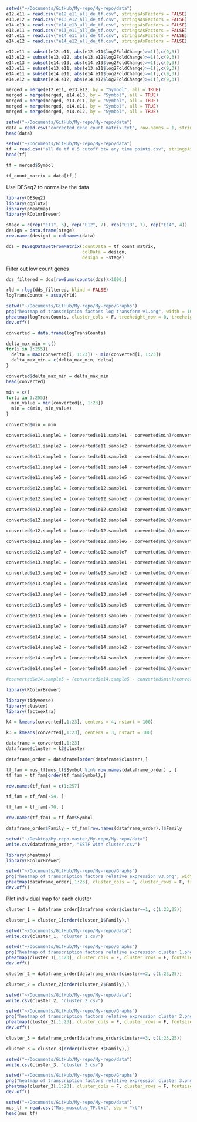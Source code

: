 
```r
setwd("~/Documents/GitHub/My-repo/My-repo/data")
e12.e11 = read.csv("e12_e11_all_de_tf.csv", stringsAsFactors = FALSE)
e13.e12 = read.csv("e13_e12_all_de_tf.csv", stringsAsFactors = FALSE)
e14.e13 = read.csv("e14_e13_all_de_tf.csv", stringsAsFactors = FALSE)
e13.e11 = read.csv("e13_e11_all_de_tf.csv", stringsAsFactors = FALSE)
e14.e11 = read.csv("e14_e11_all_de_tf.csv", stringsAsFactors = FALSE)
e14.e12 = read.csv("e14_e12_all_de_tf.csv", stringsAsFactors = FALSE)
```


```r

e12.e11 = subset(e12.e11, abs(e12.e11$log2FoldChange)>=1)[,c(9,3)]
e13.e12 = subset(e13.e12, abs(e13.e12$log2FoldChange)>=1)[,c(9,3)]
e14.e13 = subset(e14.e13, abs(e14.e13$log2FoldChange)>=1)[,c(9,3)]
e13.e11 = subset(e13.e11, abs(e13.e11$log2FoldChange)>=1)[,c(9,3)]
e14.e11 = subset(e14.e11, abs(e14.e11$log2FoldChange)>=1)[,c(9,3)]
e14.e12 = subset(e14.e12, abs(e14.e12$log2FoldChange)>=1)[,c(9,3)]

```

```r
merged = merge(e12.e11, e13.e12, by = "Symbol", all = TRUE)
merged = merge(merged, e14.e13, by = "Symbol", all = TRUE)
merged = merge(merged, e13.e11, by = "Symbol", all = TRUE)
merged = merge(merged, e14.e11, by = "Symbol", all = TRUE)
merged = merge(merged, e14.e12, by = "Symbol", all = TRUE)


```



```r
setwd("~/Documents/GitHub/My-repo/My-repo/data")
data = read.csv("corrected gene count matrix.txt", row.names = 1, stringsAsFactors = FALSE)[,1:23]
head(data)
```

```r
setwd("~/Documents/GitHub/My-repo/My-repo/data")
tf = read.csv("all de tf 0.5 cutoff btw any time points.csv", stringsAsFactors = FALSE, row.names = 1)
head(tf)
```

```r
tf = merged$Symbol
```

```r
tf_count_matrix = data[tf,]
```


Use DESeq2 to normalize the data
```r
library(DESeq2)
library(ggplot2)
library(pheatmap)
library(RColorBrewer)
```

```r
stage = c(rep("E11", 5), rep("E12", 7), rep("E13", 7), rep("E14", 4))
design = data.frame(stage)
row.names(design) = colnames(data)
```

```r
dds = DESeqDataSetFromMatrix(countData = tf_count_matrix,
                             colData = design,
                             design = ~stage)
```

Filter out low count genes
```r
dds_filtered = dds[rowSums(counts(dds))>1000,]

```


```r
rld = rlog(dds_filtered, blind = FALSE)
logTransCounts = assay(rld)
```

```r
setwd("~/Documents/GitHub/My-repo/My-repo/Graphs")
png("heatmap of transcription factors log transform v1.png", width = 1000, height = 5000, units = "px")
pheatmap(logTransCounts, cluster_cols = F, treeheight_row = 0, treeheight_col = 0, color = colorRampPalette(rev(brewer.pal(10, "RdYlGn")))(30))
dev.off()
```

```r
converted = data.frame(logTransCounts)
```

```r
delta_max_min = c()
for(i in 1:255){
  delta = max(converted[i, 1:23]) - min(converted[i, 1:23])
  delta_max_min = c(delta_max_min, delta)
}
```

```r
converted$delta_max_min = delta_max_min
head(converted)
```

```r
min = c()
for(i in 1:255){
  min_value = min(converted[i, 1:23])
  min = c(min, min_value)
}
```

```r
converted$min = min
```

```r
converted$e11.sample1 = (converted$e11.sample1 - converted$min)/converted$delta_max_min

converted$e11.sample2 = (converted$e11.sample2 - converted$min)/converted$delta_max_min

converted$e11.sample3 = (converted$e11.sample3 - converted$min)/converted$delta_max_min

converted$e11.sample4 = (converted$e11.sample4 - converted$min)/converted$delta_max_min

converted$e11.sample5 = (converted$e11.sample5 - converted$min)/converted$delta_max_min

converted$e12.sample1 = (converted$e12.sample1 - converted$min)/converted$delta_max_min

converted$e12.sample2 = (converted$e12.sample2 - converted$min)/converted$delta_max_min

converted$e12.sample3 = (converted$e12.sample3 - converted$min)/converted$delta_max_min

converted$e12.sample4 = (converted$e12.sample4 - converted$min)/converted$delta_max_min

converted$e12.sample5 = (converted$e12.sample5 - converted$min)/converted$delta_max_min

converted$e12.sample6 = (converted$e12.sample6 - converted$min)/converted$delta_max_min

converted$e12.sample7 = (converted$e12.sample7 - converted$min)/converted$delta_max_min

converted$e13.sample1 = (converted$e13.sample1 - converted$min)/converted$delta_max_min

converted$e13.sample2 = (converted$e13.sample2 - converted$min)/converted$delta_max_min

converted$e13.sample3 = (converted$e13.sample3 - converted$min)/converted$delta_max_min

converted$e13.sample4 = (converted$e13.sample4 - converted$min)/converted$delta_max_min

converted$e13.sample5 = (converted$e13.sample5 - converted$min)/converted$delta_max_min

converted$e13.sample6 = (converted$e13.sample6 - converted$min)/converted$delta_max_min

converted$e13.sample7 = (converted$e13.sample7 - converted$min)/converted$delta_max_min

converted$e14.sample1 = (converted$e14.sample1 - converted$min)/converted$delta_max_min

converted$e14.sample2 = (converted$e14.sample2 - converted$min)/converted$delta_max_min

converted$e14.sample3 = (converted$e14.sample3 - converted$min)/converted$delta_max_min

converted$e14.sample4 = (converted$e14.sample4 - converted$min)/converted$delta_max_min

#converted$e14.sample5 = (converted$e14.sample5 - converted$min)/converted$delta_max_min

```

```r
library(RColorBrewer)
```

```r
library(tidyverse)
library(cluster)
library(factoextra)
```

```r
k4 = kmeans(converted[,1:23], centers = 4, nstart = 100)
```

```r
k3 = kmeans(converted[,1:23], centers = 3, nstart = 100)
```

```r
dataframe = converted[,1:23]
dataframe$cluster = k3$cluster
```

```r
dataframe_order = dataframe[order(dataframe$cluster),]
```

```r
tf_fam = mus_tf[mus_tf$Symbol %in% row.names(dataframe_order) , ]
tf_fam = tf_fam[order(tf_fam$Symbol),]
```

```r
row.names(tf_fam) = c(1:257)
```

```r
tf_fam = tf_fam[-54, ]
```

```r
tf_fam = tf_fam[-70, ]
```

```r
row.names(tf_fam) = tf_fam$Symbol
```

```r
dataframe_order$Family = tf_fam[row.names(dataframe_order),]$Family
```

```r
setwd("~/Desktop/My-repo-master/My-repo/My-repo/data")
write.csv(dataframe_order, "SSTF with cluster.csv")
```

```r
library(pheatmap)
library(RColorBrewer)
```

 
```r
setwd("~/Documents/GitHub/My-repo/My-repo/Graphs")
png("heatmap of transcription factors relative expression v3.png", width = 1000, height = 5000, units = "px")
pheatmap(dataframe_order[,1:23], cluster_cols = F, cluster_rows = F, treeheight_row = 0, treeheight_col = 0, color = colorRampPalette(rev(brewer.pal(10, "RdYlGn")))(30))
dev.off()
```


Plot individual map for each cluster

```r
cluster_1 = dataframe_order[dataframe_order$cluster==1, c(1:23,25)]
```

```r
cluster_1 = cluster_1[order(cluster_1$Family),]
```

```r
setwd("~/Documents/GitHub/My-repo/My-repo/data")
write.csv(cluster_1, "cluster 1.csv")
```

```r
setwd("~/Documents/GitHub/My-repo/My-repo/Graphs")
png("heatmap of transcription factors relative expression cluster 1.png", width = 1000, height = 5000, units = "px")
pheatmap(cluster_1[,1:23], cluster_cols = F, cluster_rows = F, fontsize = 40,fontsize_row = 40, treeheight_row = 0, treeheight_col = 0, color = colorRampPalette(rev(brewer.pal(10, "RdYlGn")))(30))
dev.off()
```
```r
cluster_2 = dataframe_order[dataframe_order$cluster==2, c(1:23,25)]
```

```r
cluster_2 = cluster_2[order(cluster_2$Family),]
```

```r
setwd("~/Documents/GitHub/My-repo/My-repo/data")
write.csv(cluster_2, "cluster 2.csv")
```

```r
setwd("~/Documents/GitHub/My-repo/My-repo/Graphs")
png("heatmap of transcription factors relative expression cluster 2.png", width = 1000, height = 5000, units = "px")
pheatmap(cluster_2[,1:23], cluster_cols = F, cluster_rows = F, fontsize = 40,fontsize_row = 40, treeheight_row = 0, treeheight_col = 0, color = colorRampPalette(rev(brewer.pal(10, "RdYlGn")))(30))
dev.off()
```
```r
cluster_3 = dataframe_order[dataframe_order$cluster==3, c(1:23,25)]
```

```r
cluster_3 = cluster_3[order(cluster_3$Family),]
```

```r
setwd("~/Documents/GitHub/My-repo/My-repo/data")
write.csv(cluster_3, "cluster 3.csv")
```

```r
setwd("~/Documents/GitHub/My-repo/My-repo/Graphs")
png("heatmap of transcription factors relative expression cluster 3.png", width = 1000, height = 5000, units = "px")
pheatmap(cluster_3[,1:23], cluster_cols = F, cluster_rows = F, fontsize = 40,fontsize_row = 40, treeheight_row = 0, treeheight_col = 0, color = colorRampPalette(rev(brewer.pal(10, "RdYlGn")))(30))
dev.off()
```


```r
setwd("~/Documents/GitHub/My-repo/My-repo/data")
mus_tf = read.csv("Mus_musculus_TF.txt", sep = "\t")
head(mus_tf)
```

```r

```

